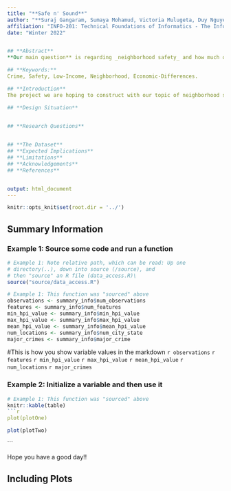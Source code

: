 ```yaml
--- 
title: "**Safe n' Sound**"
author: "**Suraj Gangaram, Sumaya Mohamud, Victoria Mulugeta, Duy Nguyen, Mike Ramsay** _sgang624@uw.edu, smoham2@uw.edu, vmulu1@uw.edu, dnh7@uw.edu, mramsay2@uw.edu_"
affiliation: "INFO-201: Technical Foundations of Informatics - The Information School - University of Washington"
date: "Winter 2022"


## **Abstract**
**Our main question** is regarding _neighborhood safety_ and how much of a factor _socioeconomic status_ has on the **safety within a neighborhood**. **This question is of importance** because many communities do not have the proper representation and police protection, they are adversely affected by crime and city negligence as a result. **To address the question**, we will analyze datasets of crime rates in both higher and lower income neighborhoods in order to determine any associations between a neighborhood’s socioeconomic status and level of crime (measured in rates).

## **Keywords:** 
Crime, Safety, Low-Income, Neighborhood, Economic-Differences.

## **Introduction**
The project we are hoping to construct with our topic of neighborhood safety, is bringing attention to the **lack** of safety in lower-income neighborhoods. Through _analyzing_ different neighborhoods crime and safety data in relation to the socioeconomic incomes of the families in those neighborhoods we hope to raise attention to the discrepancies between the amount of police and crime protection low income neighborhoods receive in comparison to higher income neighborhoods.  With the results gathered from this project, we hope to provide useful insight for those representing lower income neighborhoods and incentive to bring about change, through implementing new legislations and bills to ensure that those with low incomes feel safe and are protected from crimes within their neighborhoods. Additionally, we hope that this project will spark interest in others to also research the differences in crime and protection and continue to provide more data to implement changes to address these inequities.

## **Design Situation**

  
## **Research Questions**


## **The Dataset**
## **Expected Implications**
## **Limitations**
## **Acknowledgements**
## **References**


output: html_document
---
```


```r
knitr::opts_knit$set(root.dir = '../')
```

## **Summary Information**

### Example 1: Source some code and run a function
```r
# Example 1: Note relative path, which can be read: Up one
# directory(..), down into source (/source), and 
# then "source" an R file (data_access.R)\
source("source/data_access.R")
```

```r
# Example 1: This function was "sourced" above
observations <- summary_info$num_observations
features <- summary_info$num_features
min_hpi_value <- summary_info$min_hpi_value
max_hpi_value <- summary_info$max_hpi_value
mean_hpi_value <- summary_info$mean_hpi_value
num_locations <- summary_info$num_city_state
major_crimes <- summary_info$major_crime
```

#This is how you show variable values in the markdown
`r observations`
`r features`
`r min_hpi_value`
`r max_hpi_value`
`r mean_hpi_value`
`r num_locations`
`r major_crimes`

### Example 2: Initialize a variable and then use it
```r
# Example 1: This function was "sourced" above
knitr::kable(table)
```r
plot(plotOne)
```

```r
plot(plotTwo)
```

```

Hope you have a good day!! 



## Including Plots



